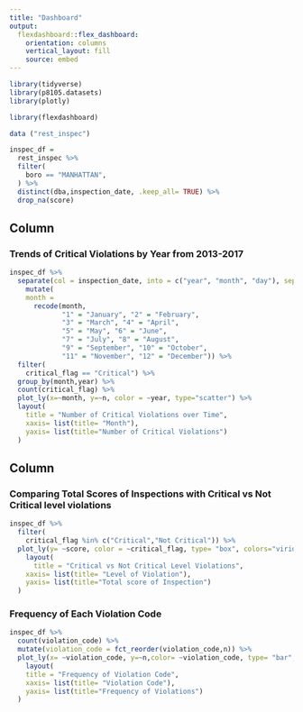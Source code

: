```yaml
---
title: "Dashboard"
output: 
  flexdashboard::flex_dashboard:
    orientation: columns
    vertical_layout: fill
    source: embed
---
```


```r
library(tidyverse)
library(p8105.datasets)
library(plotly)

library(flexdashboard)
```

```r
data ("rest_inspec")

inspec_df =
  rest_inspec %>% 
  filter(
    boro == "MANHATTAN",
  ) %>% 
  distinct(dba,inspection_date, .keep_all= TRUE) %>% 
  drop_na(score)
```
Column {data-width=650}
-----------------------------------------------------------------------

###  Trends of Critical Violations by Year from 2013-2017 

```r
inspec_df %>% 
  separate(col = inspection_date, into = c("year", "month", "day"), sep ="-", remove = TRUE, convert = TRUE, extra = 'warn',fill='warn') %>% 
    mutate(
    month = 
      recode(month, 
             "1" = "January", "2" = "February",
             "3" = "March", "4" = "April",
             "5" = "May", "6" = "June",
             "7" = "July", "8" = "August",
             "9" = "September", "10" = "October",
             "11" = "November", "12" = "December")) %>%
  filter(
    critical_flag == "Critical") %>% 
  group_by(month,year) %>% 
  count(critical_flag) %>% 
  plot_ly(x=~month, y=~n, color = ~year, type="scatter") %>% 
  layout(
    title = "Number of Critical Violations over Time",
    xaxis= list(title= "Month"),
    yaxis= list(title="Number of Critical Violations")
  )
```

Column {data-width=350}
-----------------------------------------------------------------------

### Comparing Total Scores of Inspections with Critical vs Not Critical level violations

```r
inspec_df %>%
  filter(
    critical_flag %in% c("Critical","Not Critical")) %>% 
  plot_ly(y= ~score, color = ~critical_flag, type= "box", colors="viridis") %>% 
    layout(
      title = "Critical vs Not Critical Level Violations",
    xaxis= list(title= "Level of Violation"),
    yaxis= list(title="Total score of Inspection")
  )
```

### Frequency of Each Violation Code

```r
inspec_df %>% 
  count(violation_code) %>% 
  mutate(violation_code = fct_reorder(violation_code,n)) %>% 
  plot_ly(x= ~violation_code, y=~n,color= ~violation_code, type= "bar", colors="viridis") %>% 
    layout(
    title = "Frequency of Violation Code",
    xaxis= list(title= "Violation Code"),
    yaxis= list(title="Frequency of Violations")
  )
```

